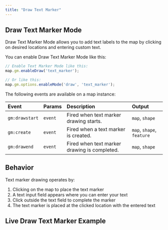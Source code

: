 ```yaml
---
title: "Draw Text Marker"
---
```


## Draw Text Marker Mode

Draw Text Marker Mode allows you to add text labels to the map by clicking on desired locations and entering custom text.

You can enable Draw Text Marker Mode like this:

```js
// Enable Text Marker Mode like this:
map.gm.enableDraw('text_marker');

// Or like this:
map.gm.options.enableMode('draw', 'text_marker');
```

The following events are available on a map instance:

| Event           | Params | Description                                      | Output                    |
| :-------------- | :----- | :----------------------------------------------- |:--------------------------|
| `gm:drawstart`  | `event`| Fired when text marker drawing starts.           | `map`, `shape`            |
| `gm:create`     | `event`| Fired when a text marker is created.             | `map`, `shape`, `feature` |
| `gm:drawend`    | `event`| Fired when text marker drawing is completed.     | `map`, `shape`            |


## Behavior

Text marker drawing operates by:
1. Clicking on the map to place the text marker
2. A text input field appears where you can enter your text
3. Click outside the text field to complete the marker
4. The text marker is placed at the clicked location with the entered text

## Live Draw Text Marker Example

<BrowserOnlyGmMap
  gmOptions={drawTextMarkerOptions} />
